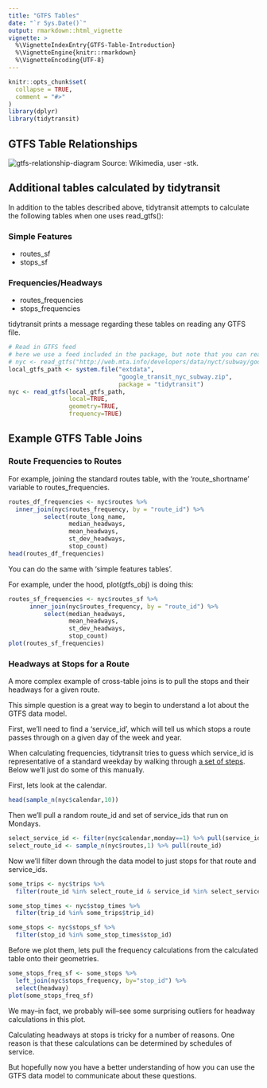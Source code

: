 ```yaml
---
title: "GTFS Tables"
date: "`r Sys.Date()`"
output: rmarkdown::html_vignette
vignette: >
  %\VignetteIndexEntry{GTFS-Table-Introduction}
  %\VignetteEngine{knitr::rmarkdown}
  %\VignetteEncoding{UTF-8}
---
```


```r
knitr::opts_chunk$set(
  collapse = TRUE,
  comment = "#>"
)
library(dplyr)
library(tidytransit)
```

## GTFS Table Relationships

![gtfs-relationship-diagram](figures/GTFS_class_diagram.svg.png)
Source: Wikimedia, user -stk. 

## Additional tables calculated by tidytransit


In addition to the tables described above, tidytransit attempts to calculate the following tables when one uses read_gtfs():

### Simple Features

- routes_sf
- stops_sf

### Frequencies/Headways

- routes_frequencies
- stops_frequencies

tidytransit prints a message regarding these tables on reading any GTFS file. 

```r
# Read in GTFS feed
# here we use a feed included in the package, but note that you can read directly from the New York City Metropolitan Transit Authority using the following URL:
# nyc <- read_gtfs("http://web.mta.info/developers/data/nyct/subway/google_transit.zip")
local_gtfs_path <- system.file("extdata", 
                               "google_transit_nyc_subway.zip", 
                               package = "tidytransit")
nyc <- read_gtfs(local_gtfs_path, 
                 local=TRUE,
                 geometry=TRUE,
                 frequency=TRUE)
```

## Example GTFS Table Joins

### Route Frequencies to Routes

For example, joining the standard routes table, with the 'route_shortname' variable to routes_frequencies. 

```r
routes_df_frequencies <- nyc$routes %>% 
  inner_join(nyc$routes_frequency, by = "route_id") %>% 
          select(route_long_name,
                 median_headways, 
                 mean_headways, 
                 st_dev_headways, 
                 stop_count)
head(routes_df_frequencies)
```

You can do the same with 'simple features tables'. 

For example, under the hood, plot(gtfs_obj) is doing this:

```r
routes_sf_frequencies <- nyc$routes_sf %>% 
      inner_join(nyc$routes_frequency, by = "route_id") %>% 
          select(median_headways, 
                 mean_headways, 
                 st_dev_headways, 
                 stop_count)
plot(routes_sf_frequencies)
```

### Headways at Stops for a Route

A more complex example of cross-table joins is to pull the stops and their headways for a given route. 

This simple question is a great way to begin to understand a lot about the GTFS data model. 

First, we'll need to find a 'service_id', which will tell us which stops a route passes through on a given day of the week and year. 

When calculating frequencies, tidytransit tries to guess which service_id is representative of a standard weekday by walking through [a set of steps](https://github.com/r-transit/tidytransit/blob/master/R/frequencies.R#L34-L59). Below we'll just do some of this manually. 

First, lets look at the calendar. 

```r
head(sample_n(nyc$calendar,10))
```

Then we'll pull a random route_id and set of service_ids that run on Mondays. 

```r
select_service_id <- filter(nyc$calendar,monday==1) %>% pull(service_id)
select_route_id <- sample_n(nyc$routes,1) %>% pull(route_id)
```

Now we'll filter down through the data model to just stops for that route and service_ids. 

```r
some_trips <- nyc$trips %>%
  filter(route_id %in% select_route_id & service_id %in% select_service_id)

some_stop_times <- nyc$stop_times %>% 
  filter(trip_id %in% some_trips$trip_id) 

some_stops <- nyc$stops_sf %>%
  filter(stop_id %in% some_stop_times$stop_id)
```

Before we plot them, lets pull the frequency calculations from the calculated table onto their geometries. 

```r
some_stops_freq_sf <- some_stops %>%
  left_join(nyc$stops_frequency, by="stop_id") %>%
  select(headway)
plot(some_stops_freq_sf)
```

We may--in fact, we probably will--see some surprising outliers for headway calculations in this plot. 

Calculating headways at stops is tricky for a number of reasons. One reason is that these calculations can be determined by schedules of service. 

But hopefully now you have a better understanding of how you can use the GTFS data model to communicate about these questions. 
